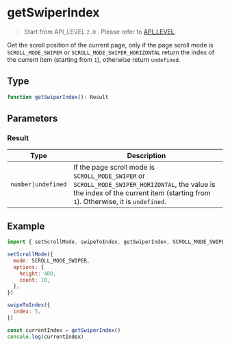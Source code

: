 # getSwiperIndex

> Start from API_LEVEL `2.0` . Please refer to [API_LEVEL](../../../../guides/framework/device/compatibility.md).

Get the scroll position of the current page, only if the page scroll mode is `SCROLL_MODE_SWIPER` or `SCROLL_MODE_SWIPER_HORIZONTAL` return the index of the current item (starting from `1`), otherwise return `undefined`.

## Type

```ts
function getSwiperIndex(): Result
```

## Parameters

### Result

| Type                               | Description                                                                                                                                                                       |
| ---------------------------------- | --------------------------------------------------------------------------------------------------------------------------------------------------------------------------------- |
| <code>number&#124;undefined</code> | If the page scroll mode is `SCROLL_MODE_SWIPER` or `SCROLL_MODE_SWIPER_HORIZONTAL`, the value is the index of the current item (starting from `1`). Otherwise, it is `undefined`. |

## Example

```js
import { setScrollMode, swipeToIndex, getSwiperIndex, SCROLL_MODE_SWIPER } from '@zos/page'

setScrollMode({
  mode: SCROLL_MODE_SWIPER,
  options: {
    height: 480,
    count: 10,
  },
})

swipeToIndex({
  index: 5,
})

const currentIndex = getSwiperIndex()
console.log(currentIndex)
```

